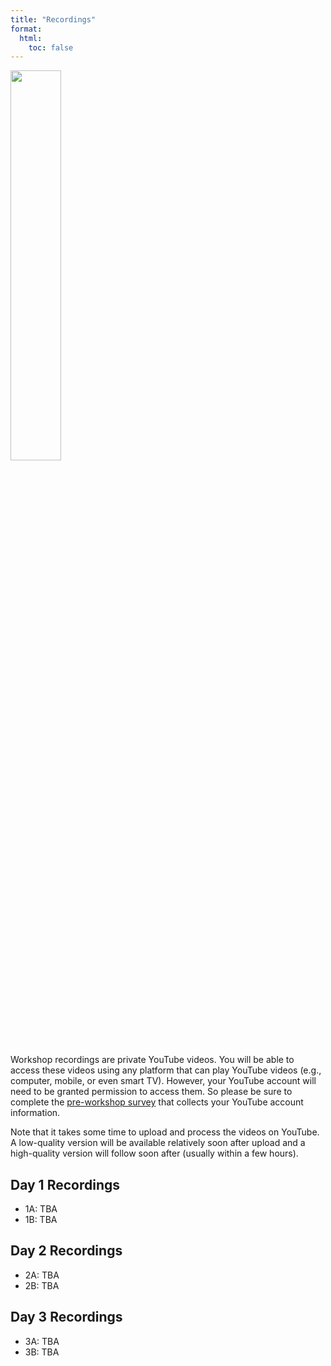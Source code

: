 ```yaml
---
title: "Recordings"
format:
  html:
    toc: false
---
```


:::{.text-center}
![](../img/videos_2780E3.svg){width="40%"}
:::

Workshop recordings are private YouTube videos. You will be able to access these videos using any platform that can play YouTube videos (e.g., computer, mobile, or even smart TV). However, your YouTube account will need to be granted permission to access them. So please be sure to complete the [pre-workshop survey](https://forms.gle/D2kRaoUiFXvSs9Gb6) that collects your YouTube account information.

Note that it takes some time to upload and process the videos on YouTube. A low-quality version will be available relatively soon after upload and a high-quality version will follow soon after (usually within a few hours).

## Day 1 Recordings

- 1A: TBA
- 1B: TBA

## Day 2 Recordings

- 2A: TBA
- 2B: TBA

## Day 3 Recordings

- 3A: TBA
- 3B: TBA
